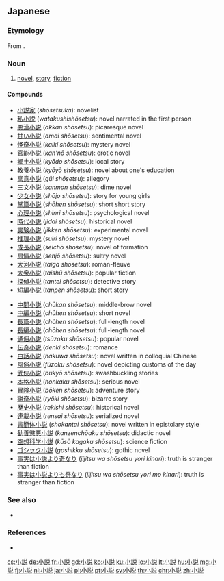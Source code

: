 {{also|小說|小说}}
==Japanese==
{{ja-kanjitab|しょう|せつ|yomi=o}}

===Etymology===
From {{compound|ja|小|説|tr1=shō|tr2=setsu|t1=small|t2=narrative, story}}.

===Noun===
{{ja-noun|count=篇|しょうせつ|kyu=小說}}

# [[novel]], [[story]], [[fiction]]

====Compounds====
{{rel-top|Compounds containing "小説"}}
* [[小説家]] (''shōsetsuka''): novelist
* [[私小説]] (''watakushishōsetsu''): novel narrated in the first person
* [[悪漢小説]] (''akkan shōsetsu''): picaresque novel
* [[甘い小説]] (''amai shōsetsu''): sentimental novel
* [[怪奇小説]] (''kaiki shōsetsu''): mystery novel
* [[官能小説]] (''kan'nō shōsetsu''): erotic novel
* [[郷土小説]] (''kyōdo shōsetsu''): local story
* [[教養小説]] (''kyōyō shōsetsu''): novel about one's education
* [[寓意小説]] (''gūi shōsetsu''): allegory
* [[三文小説]] (''sanmon shōsetsu''): dime novel
* [[少女小説]] (''shōjo shōsetsu''): story for young girls
* [[掌篇小説]] (''shōhen shōsetsu''): short short story
* [[心理小説]] (''shinri shōsetsu''): psychological novel
* [[時代小説]] (''jidai shōsetsu''): historical novel
* [[実験小説]] (''jikken shōsetsu''): experimental novel
* [[推理小説]] (''suiri shōsetsu''): mystery novel
* [[成長小説]] (''seichō shōsetsu''): novel of formation
* [[扇情小説]] (''senjō shōsetsu''): sultry novel
* [[大河小説]] (''taiga shōsetsu''): roman-fleuve
* [[大衆小説]] (''taishū shōsetsu''): popular fiction
* [[探偵小説]] (''tantei shōsetsu''): detective story
* [[短編小説]] (''tanpen shōsetsu''): short story
{{rel-mid}}
* [[中間小説]] (''chūkan shōsetsu''): middle-brow novel
* [[中編小説]] (''chūhen shōsetsu''): short novel
* [[長篇小説]] (''chōhen shōsetsu''): full-length novel
* [[長編小説]] (''chōhen shōsetsu''): full-length novel
* [[通俗小説]] (''tsūzoku shōsetsu''): popular novel
* [[伝奇小説]] (''denki shōsetsu''): romance
* [[白話小説]] (''hakuwa shōsetsu''): novel written in colloquial Chinese
* [[風俗小説]] (''fūzoku shōsetsu''): novel depicting customs of the day
* [[武侠小説]] (''bukyō shōsetsu''): swashbuckling stories
* [[本格小説]] (''honkaku shōsetsu''): serious novel
* [[冒険小説]] (''bōken shōsetsu''): adventure story
* [[猟奇小説]] (''ryōki shōsetsu''): bizarre story
* [[歴史小説]] (''rekishi shōsetsu''): historical novel
* [[連載小説]] (''rensai shōsetsu''): serialized novel
* [[書簡体小説]] (''shokantai shōsetsu''): novel written in epistolary style
* [[勧善懲悪小説]] (''kanzenchōaku shōsetsu''): didactic novel
* [[空想科学小説]] (''kūsō kagaku shōsetsu''): science fiction
* [[ゴシック小説]] (''goshikku shōsetsu''): gothic novel
* [[事実は小説より奇なり]] (''jijitsu wa shōsetsu yori kinari''): truth is stranger than fiction
* [[事実は小説よりも奇なり]] (''jijitsu wa shōsetsu yori mo kinari''): truth is stranger than fiction
{{rel-bottom}}

===See also===
* {{ja-r|本|ほん|gloss=[[book]]}}

===References===
* {{R:Shogakukan}}

[[cs:小説]]
[[de:小説]]
[[fr:小説]]
[[gd:小説]]
[[ko:小説]]
[[ku:小説]]
[[lo:小説]]
[[lt:小説]]
[[hu:小説]]
[[mg:小説]]
[[fj:小説]]
[[nl:小説]]
[[ja:小説]]
[[pl:小説]]
[[pt:小説]]
[[sv:小説]]
[[th:小説]]
[[chr:小説]]
[[zh:小説]]